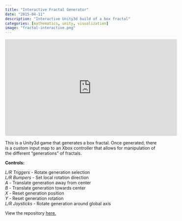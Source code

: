 ```yaml
---
title: "Interactive Fractal Generator"
date: "2015-04-11"
description: "Interactive Unity3d build of a box fractal"
categories: [mathematics, unity, visualization]
image: "fractal-interactive.png"
---
```

<iframe  width="560" height="315" src="https://www.youtube.com/embed/19sgSaJe0JM" frameborder="0" allowfullscreen></iframe>

This is a Unity3d game that generates a box fractal. Once generated, there is a
custom input map to an Xbox controller that allows for manipulation of the
different "generations" of fractals.  

**Controls:**

*L/R Triggers -* Rotate generation selection  
*L/R Bumpers -* Set local rotation direction  
*A -*  Translate generation away from center  
*B -* Translate generation towards center  
*X -* Reset generation position  
*Y -* Reset generation rotation  
*L/R Joysticks -* Rotate generation around global axis  

View the repository [here.](https://github.com/galenballew/Fractal-Interactive)
